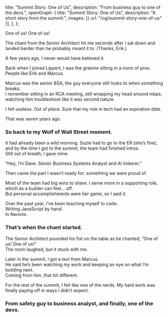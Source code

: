   title: "Summit Story: One of Us",
  description: "From business guy to one of the devs.",
  openGraph: {
    title: "Summit Story: One of Us",
    description: "A short story from the summit.",
    images: [{ url: "/og/summit-story-one-of-us" }],
  },
};

One of us! One of us!

The chant from the Senior Architect hit me seconds after I sat down and landed harder than he probably meant it to. (Thanks, Erik.)

A few years ago, I never would have believed it.

Back when I joined Lippert, I was the greenie sitting in a room of pros. People like Erik and Marcus.

Marcus was the senior BSA, the guy everyone still looks to when something breaks.  
I remember sitting in an RCA meeting, still wrapping my head around mbps, watching him troubleshoot like it was second nature.

I felt useless. Out of place. Sure that my role in tech had an expiration date.

<TenorWrapper postid="4850532509577233362" gifUrl="https://media1.tenor.com/m/Q1CNnkTVw9IAAAAd/confused-confused-look.gif" title="confused-confused-look-confused-face-funny-funny-look" displayTitle="Confused Confused Look" searchLink="https://tenor.com/search/confused-gifs" />

That was seven years ago.

### So back to my Wolf of Wall Street moment.

It had already been a wild morning. Suzie had to go to the ER (she’s fine), and by the time I got to the summit, the team had finished intros.  
Still out of breath, I gave mine.

“Hey, I’m Dave. Senior Business Systems Analyst and AI tinkerer.”

Then came the part I wasn’t ready for: something we were proud of.

Most of the team had big wins to share. I serve more in a supporting role, which as a builder can feel... off.  
But personal accomplishments were fair game, so I said it.


Over the past year, I’ve been teaching myself to code.  
Writing JavaScript by hand.  
In Neovim.

<TenorWrapper postid="5441859" title="wolf-of-wall-street-jordan-belfort-leonardo-di-caprio-one-of-us-jonah-hill" displayTitle="One Of Us" searchLink="https://tenor.com/search/wolf+of+wall+street-gifs" />

### That’s when the chant started.

The Senior Architect pounded his fist on the table as he chanted, “One of us! One of us!”  
The room laughed, but it stuck with me.

Later in the summit, I got a text from Marcus.  
He said he’s been watching my work and keeping an eye on what I’m building next.  
Coming from him, that hit different.

For the rest of the summit, I felt like one of the nerds. My hard work was finally paying off in ways I didn’t expect.

### From safety guy to business analyst, and finally, one of the devs.
